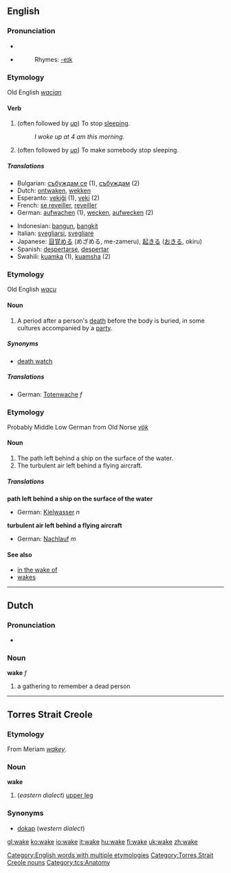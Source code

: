 ==English==

===Pronunciation===
*{{IPA|/'weɪk/}}
*{{audio|en-us-wake.ogg|Audio (US)}}
*:Rhymes: [[Rhymes:English:-eɪk|-eɪk]]

===Etymology===
Old English ''[[wacian]]''

====Verb====
{{en-verb|wakes|waking|'''[[woke]] '''or''' [[waked]]'''|'''[[woken]] '''or''' [[waked]]'''}}

#{{intransitive}} (often followed by ''[[up]]'') To stop [[sleep]]ing.
#:''I woke up at 4 am this morning.''
#{{transitive}} (often followed by ''[[up]]'') To make somebody stop sleeping.

=====Translations=====
{{rfc-trans}}
{{top}}
*Bulgarian: [[събуждам се]] (1), [[събуждам]] (2)
*Dutch: [[ontwaken]], [[wekken]]
*Esperanto: [[vekiĝi]] (1), [[veki]] (2)
*French: [[se reveiller]], [[reveiller]]
*German: [[aufwachen]] (1), [[wecken]], [[aufwecken]] (2)
{{mid}}
*Indonesian: [[bangun]], [[bangkit]]
*Italian: [[svegliarsi]], [[svegliare]]
*Japanese: [[目覚める]] (めざめる, me-zameru), [[起きる]] ([[おきる]], okiru)
*Spanish: [[despertarse]], [[despertar]]
*Swahili: [[kuamka]] (1), [[kuamsha]] (2)
{{bottom}}

===Etymology===
Old English ''[[wacu]]''

====Noun====
{{en-noun}}

# A period after a person's [[death]] before the body is buried, in some cultures accompanied by a [[party]].

=====Synonyms=====
*[[death watch]]

=====Translations=====
*German: [[Totenwache]] ''f''

===Etymology===
Probably Middle Low German from Old Norse ''[[vök]]''

====Noun====
{{en-noun}}

# The path left behind a ship on the surface of the water.
# The turbulent air left behind a flying aircraft.

=====Translations=====
'''path left behind a ship on the surface of the water'''
*German: [[Kielwasser]] ''n''

'''turbulent air left behind a flying aircraft'''
*German: [[Nachlauf]] ''m''

====See also====
*[[in the wake of]]
*[[wakes]]

[[Category:English words with multiple etymologies]]
----

==Dutch==

===Pronunciation===
*{{IPA|/'wakə/}}

===Noun===
'''wake''' ''f''

# a gathering to remember a dead person
----
==Torres Strait Creole==
===Etymology===
From Meriam ''[[wakey]]''.
===Noun===
'''wake'''

# (''eastern dialect'') [[upper leg]]
===Synonyms===
*[[dokap]] (''western dialect'')
[[Category:Torres Strait Creole nouns]]
[[Category:tcs:Anatomy]]
[[gl:wake]]
[[ko:wake]]
[[io:wake]]
[[it:wake]]
[[hu:wake]]
[[fi:wake]]
[[uk:wake]]
[[zh:wake]]